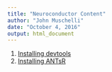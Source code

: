 ```yaml
---
title: "Neuroconductor Content"
author: "John Muschelli"
date: "October 4, 2016"
output: html_document
---
```


1. [Installing devtools](installing_devtools.html)
2. [Installing ANTsR](installing_ANTsR.html)
